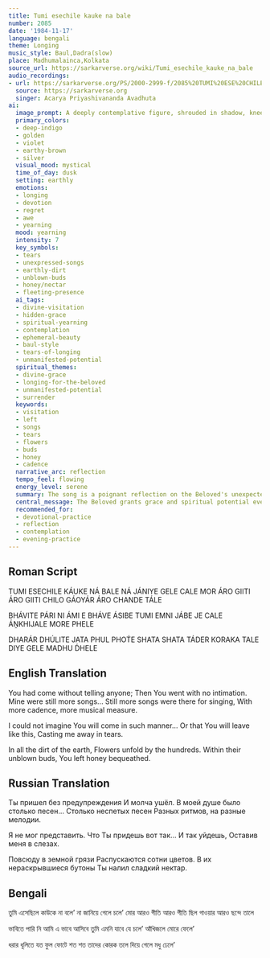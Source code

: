 ```yaml
---
title: Tumi esechile kauke na bale
number: 2085
date: '1984-11-17'
language: bengali
theme: Longing
music_style: Baul,Dadra(slow)
place: Madhumalainca,Kolkata
source_url: https://sarkarverse.org/wiki/Tumi_esechile_kauke_na_bale
audio_recordings:
- url: https://sarkarverse.org/PS/2000-2999-f/2085%20TUMI%20ESE%20CHILE%2C%20KA%27U%20KE%20NA%27%20BOLE.mp3
  source: https://sarkarverse.org
  singer: Acarya Priyashivananda Avadhuta
ai:
  image_prompt: A deeply contemplative figure, shrouded in shadow, kneels on dark, damp earth illuminated only by a fleeting, ethereal light. The atmosphere is dominated by tones of deep indigo and twilight violet, symbolizing the sorrow of departure and yearning. The focal point is the ground, where countless tiny, unblown flower buds shimmer with droplets of pure, concentrated golden light (the bequeathed honey), representing hidden, potent grace amidst the dirt of earthly existence. The composition should evoke both melancholic longing and mystical serenity.
  primary_colors:
  - deep-indigo
  - golden
  - violet
  - earthy-brown
  - silver
  visual_mood: mystical
  time_of_day: dusk
  setting: earthly
  emotions:
  - longing
  - devotion
  - regret
  - awe
  - yearning
  mood: yearning
  intensity: 7
  key_symbols:
  - tears
  - unexpressed-songs
  - earthly-dirt
  - unblown-buds
  - honey/nectar
  - fleeting-presence
  ai_tags:
  - divine-visitation
  - hidden-grace
  - spiritual-yearning
  - contemplation
  - ephemeral-beauty
  - baul-style
  - tears-of-longing
  - unmanifested-potential
  spiritual_themes:
  - divine-grace
  - longing-for-the-beloved
  - unmanifested-potential
  - surrender
  keywords:
  - visitation
  - left
  - songs
  - tears
  - flowers
  - buds
  - honey
  - cadence
  narrative_arc: reflection
  tempo_feel: flowing
  energy_level: serene
  summary: The song is a poignant reflection on the Beloved's unexpected visit and sudden departure, leaving the devotee in tears and lamenting the many unexpressed songs they still wished to sing. Despite the deep sense of loss, the realization dawns that the Divine, in passing, poured potent grace (honey) into the unblown buds—the hidden potential—scattered across the humble, earthly life of the devotee.
  central_message: The Beloved grants grace and spiritual potential even in moments of fleeting presence and deep longing, nurturing the unmanifested beauty within the devotee's earthly core.
  recommended_for:
  - devotional-practice
  - reflection
  - contemplation
  - evening-practice
---
```


## Roman Script

TUMI ESECHILE KÁUKE NÁ BALE
NÁ JÁNIYE GELE CALE
MOR ÁRO GIITI
ÁRO GIITI CHILO GÁOYÁR
ÁRO CHANDE TÁLE

BHÁVITE PÁRI NI ÁMI
E BHÁVE ÁSIBE TUMI
EMNI JÁBE JE CALE
ÁṊKHIJALE MORE PHELE

DHARÁR DHÚLITE JATA
PHUL PHOT́E SHATA SHATA
TÁDER KORAKA TALE
DIYE GELE MADHU D́HELE

## English Translation

You had come without telling anyone;
Then You went with no intimation.
Mine were still more songs...
Still more songs were there for singing,
With more cadence, more musical measure.

I could not imagine
You will come in such manner...
Or that You will leave like this,
Casting me away in tears.

In all the dirt of the earth,
Flowers unfold by the hundreds.
Within their unblown buds,
You left honey bequeathed.

## Russian Translation

Ты пришел без предупреждения
И молча ушёл.
В моей душе было столько песен...
Столько неспетых песен
Разных ритмов, на разные мелодии.

Я не мог представить.
Что Ты придешь вот так...
И так уйдешь,
Оставив меня в слезах.

Повсюду в земной грязи
Распускаются сотни цветов.
В их нераскрывшиеся бутоны
Ты налил сладкий нектар.

## Bengali

তুমি এসেছিলে কাউকে না বলে’
না জানিয়ে গেলে চলে’
মোর আরও গীতি
আরও গীতি ছিল গাওয়ার
আরও ছন্দে তালে

ভাবিতে পারি নি আমি
এ ভাবে আসিবে তুমি
এমনি যাবে যে চলে’
আঁখিজলে মোরে ফেলে’

ধরার ধূলিতে যত
ফুল ফোটে শত শত
তাদের কোরক তলে
দিয়ে গেলে মধু ঢেলে’
